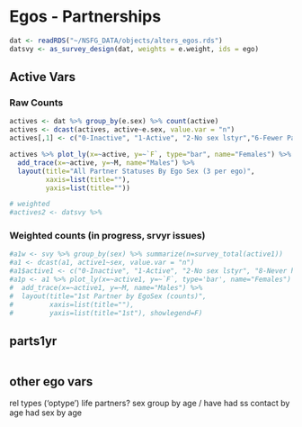 # Egos - Partnerships {#subset}

```r
dat <- readRDS("~/NSFG_DATA/objects/alters_egos.rds")
datsvy <- as_survey_design(dat, weights = e.weight, ids = ego)
```
## Active Vars
### Raw Counts  
```r
actives <- dat %>% group_by(e.sex) %>% count(active)
actives <- dcast(actives, active~e.sex, value.var = "n")
actives[,1] <- c("0-Inactive", "1-Active", "2-No sex lstyr","6-Fewer Partners", "8-Never had sex", "9-Miss/Ref/Dk")

actives %>% plot_ly(x=~active, y=~`F`, type="bar", name="Females") %>%
  add_trace(x=~active, y=~M, name="Males") %>%
  layout(title="All Partner Statuses By Ego Sex (3 per ego)",
         xaxis=list(title=""),
         yaxis=list(title=""))

# weighted
#actives2 <- datsvy %>% 
```



### Weighted counts (in progress, srvyr issues)
```r
#a1w <- svy %>% group_by(sex) %>% summarize(n=survey_total(active1))
#a1 <- dcast(a1, active1~sex, value.var = "n")
#a1$active1 <- c("0-Inactive", "1-Active", "2-No sex lstyr", "8-Never had sex", "9-Miss/Ref/Dk")
#a1p <- a1 %>% plot_ly(x=~active1, y=~`F`, type='bar', name="Females") %>%
#  add_trace(x=~active1, y=~M, name="Males") %>%
#  layout(title="1st Partner by EgoSex (counts)",
#         xaxis=list(title=""),
#         yaxis=list(title="1st"), showlegend=F)
``` 

## parts1yr 
```r



```

## other ego vars
rel types ('optype')
life partners? 
sex group by age / have had ss contact by age 
had sex by age 
